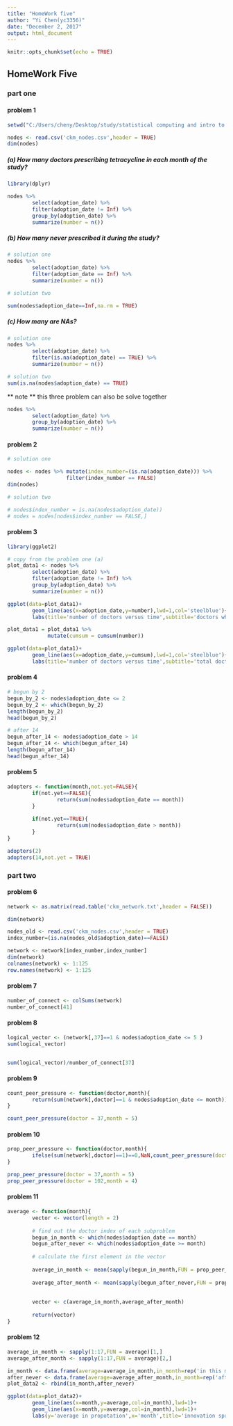 ```yaml
---
title: "HomeWork five"
author: "Yi Chen(yc3356)"
date: "December 2, 2017"
output: html_document
---
```


```r
knitr::opts_chunk$set(echo = TRUE)
```

## HomeWork Five
### part one
#### problem 1
```r
setwd("C:/Users/cheny/Desktop/study/statistical computing and intro to data science/homework/homework 5")

nodes <- read.csv('ckm_nodes.csv',header = TRUE)
dim(nodes)
```

##### (a) How many doctors \textbf{began} prescribing tetracycline in each month of the study?
```r
library(dplyr)

nodes %>% 
        select(adoption_date) %>%
        filter(adoption_date != Inf) %>%
        group_by(adoption_date) %>%
        summarize(number = n())
```



##### (b) How many never prescribed it during the study?
```r
# solution one
nodes %>% 
        select(adoption_date) %>%
        filter(adoption_date == Inf) %>%
        summarize(number = n())

# solution two

sum(nodes$adoption_date==Inf,na.rm = TRUE)
```



##### (c) How many are NAs?
```r
# solution one
nodes %>% 
        select(adoption_date) %>%
        filter(is.na(adoption_date) == TRUE) %>%
        summarize(number = n())

# solution two
sum(is.na(nodes$adoption_date) == TRUE)
```

** note ** this three problem can also be solve together

```r
nodes %>% 
        select(adoption_date) %>%
        group_by(adoption_date) %>%
        summarize(number = n())
```

#### problem 2
```r
# solution one

nodes <- nodes %>% mutate(index_number=(is.na(adoption_date))) %>%
                   filter(index_number == FALSE)
dim(nodes)

# solution two

# nodes$index_number = is.na(nodes$adoption_date))
# nodes = nodes[nodes$index_number == FALSE,]
```

#### problem 3
```r
library(ggplot2)

# copy from the problem one (a)
plot_data1 <- nodes %>% 
        select(adoption_date) %>%
        filter(adoption_date != Inf) %>%
        group_by(adoption_date) %>%
        summarize(number = n())

ggplot(data=plot_data1)+
        geom_line(aes(x=adoption_date,y=number),lwd=1,col='steelblue')+
        labs(title='number of doctors versus time',subtitle='doctors who began prescribing tetracycline each month',x='month',y='number of doctors')
```

```r
plot_data1 = plot_data1 %>%
             mutate(cumsum = cumsum(number))

ggplot(data=plot_data1)+
        geom_line(aes(x=adoption_date,y=cumsum),lwd=1,col='steelblue')+
        labs(title='number of doctors versus time',subtitle='total doctors prescribing tetracycline each month',x='month',y='total number of doctors')
```

#### problem 4
```r
# begun by 2
begun_by_2 <- nodes$adoption_date <= 2
begun_by_2 <- which(begun_by_2)
length(begun_by_2)
head(begun_by_2)

# after 14
begun_after_14 <- nodes$adoption_date > 14
begun_after_14 <- which(begun_after_14)
length(begun_after_14)
head(begun_after_14)
```

#### problem 5
```r
adopters <- function(month,not.yet=FALSE){
        if(not.yet==FALSE){
                return(sum(nodes$adoption_date == month))
        }
        
        if(not.yet==TRUE){
                return(sum(nodes$adoption_date > month))
        }
}

adopters(2)
adopters(14,not.yet = TRUE)
```

### part two
#### problem 6
```r
network <- as.matrix(read.table('ckm_network.txt',header = FALSE))

dim(network)

nodes_old <- read.csv('ckm_nodes.csv',header = TRUE)
index_number=(is.na(nodes_old$adoption_date)==FALSE)

network <- network[index_number,index_number]
dim(network)
colnames(network) <- 1:125
row.names(network) <- 1:125
```

#### problem 7
```r
number_of_connect <- colSums(network)
number_of_connect[41]
```

#### problem 8
```r
logical_vector <- (network[,37]==1 & nodes$adoption_date <= 5 )
sum(logical_vector)


sum(logical_vector)/number_of_connect[37]
```

#### problem 9
```r
count_peer_pressure <- function(doctor,month){
        return(sum(network[,doctor]==1 & nodes$adoption_date <= month))
}

count_peer_pressure(doctor = 37,month = 5)
```

#### problem 10
```r
prop_peer_pressure <- function(doctor,month){
        ifelse(sum(network[,doctor]==1)==0,NaN,count_peer_pressure(doctor = doctor, month = month)/number_of_connect[doctor])
}

prop_peer_pressure(doctor = 37,month = 5)
prop_peer_pressure(doctor = 102,month = 4)
```

#### problem 11
```r
average <- function(month){
        vector <- vector(length = 2)
        
        # find out the doctor index of each subproblem
        begun_in_month <- which(nodes$adoption_date == month)
        begun_after_never <- which(nodes$adoption_date >= month)
        
        # calculate the first element in the vector
        
        average_in_month <- mean(sapply(begun_in_month,FUN = prop_peer_pressure,month=month),na.rm = TRUE)
        
        average_after_month <- mean(sapply(begun_after_never,FUN = prop_peer_pressure,month=month),na.rm = TRUE)
        
                        
        vector <- c(average_in_month,average_after_month)
        
        return(vector)
}


```

#### problem 12
```r
average_in_month <- sapply(1:17,FUN = average)[1,]
average_after_month <- sapply(1:17,FUN = average)[2,]

in_month <- data.frame(average=average_in_month,in_month=rep('in this month',17),month=1:17)
after_never <- data.frame(average=average_after_month,in_month=rep('after or never',17),month=1:17)
plot_data2 <- rbind(in_month,after_never)

ggplot(data=plot_data2)+
        geom_line(aes(x=month,y=average,col=in_month),lwd=1)+
        geom_line(aes(x=month,y=average,col=in_month),lwd=1)+
        labs(y='average in propotation',x='month',title='innovation spread from one person to the next')


        
```

